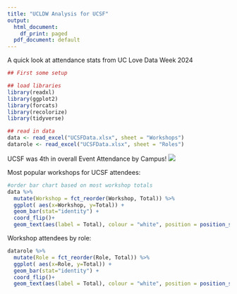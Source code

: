 ```yaml
---
title: "UCLDW Analysis for UCSF"
output:
  html_document:
    df_print: paged
  pdf_document: default
---
```


A quick look at attendance stats from UC Love Data Week 2024

```r
## First some setup

## load libraries
library(readxl)
library(ggplot2)
library(forcats)
library(recolorize)
library(tidyverse)

## read in data
data <- read_excel("UCSFData.xlsx", sheet = "Workshops")
datarole <- read_excel("UCSFData.xlsx", sheet = "Roles")

```


UCSF was 4th in overall Event Attendance by Campus!
![](plot-reg-campus-count-color-by-role-dedup.png)


Most popular workshops for UCSF attendees:
```r
#order bar chart based on most workshop totals
data %>%
  mutate(Workshop = fct_reorder(Workshop, Total)) %>%
  ggplot( aes(x=Workshop, y=Total)) +
  geom_bar(stat="identity") +
  coord_flip()+
  geom_text(aes(label = Total), colour = "white", position = position_stack(vjust = 0.5), size = 3)
```


Workshop attendees by role:
```r
datarole %>%
  mutate(Role = fct_reorder(Role, Total)) %>%
  ggplot( aes(x=Role, y=Total)) +
  geom_bar(stat="identity") +
  coord_flip()+
  geom_text(aes(label = Total), colour = "white", position = position_stack(vjust = 0.5), size = 3)
```


